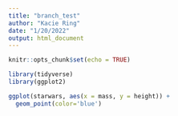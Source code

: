 ```yaml
---
title: "branch_test"
author: "Kacie Ring"
date: "1/20/2022"
output: html_document
---
```


```r
knitr::opts_chunk$set(echo = TRUE)

library(tidyverse)
library(ggplot2)


```

```r

ggplot(starwars, aes(x = mass, y = height)) + 
  geom_point(color='blue')


```



